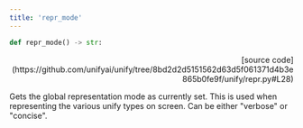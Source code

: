 ```yaml
---
title: 'repr_mode'
---
```


```python
def repr_mode() -> str:
```

<p align="right">[source code](https://github.com/unifyai/unify/tree/8bd2d2d5151562d63d5f061371d4b3e865b0fe9f/unify/repr.py#L28)</p>

Gets the global representation mode as currently set. This is used when representing
the various unify types on screen. Can be either "verbose" or "concise".